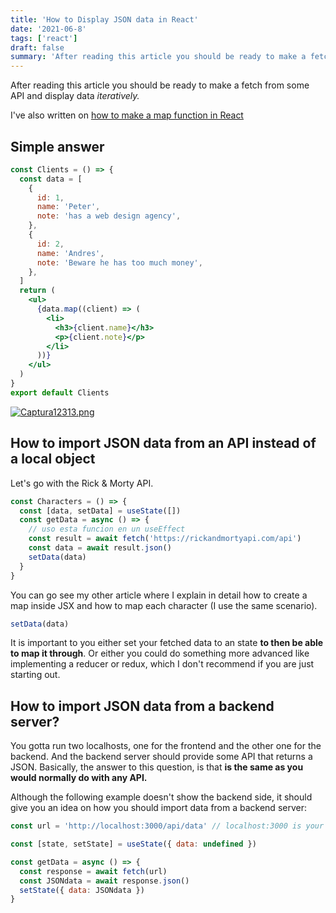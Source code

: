 ```yaml
---
title: 'How to Display JSON data in React'
date: '2021-06-8'
tags: ['react']
draft: false
summary: 'After reading this article you should be ready to make a fetch from some API and display data iteratively.'
---
```


After reading this article you should be ready to make a fetch from some API and display data _iteratively._

I've also written on [how to make a map function in React](!https://reactshark.vercel.app/blog/map-inside-jsx)

## Simple answer

```jsx
const Clients = () => {
  const data = [
    {
      id: 1,
      name: 'Peter',
      note: 'has a web design agency',
    },
    {
      id: 2,
      name: 'Andres',
      note: 'Beware he has too much money',
    },
  ]
  return (
    <ul>
      {data.map((client) => (
        <li>
          <h3>{client.name}</h3>
          <p>{client.note}</p>
        </li>
      ))}
    </ul>
  )
}
export default Clients
```

[![Captura12313.png](https://i.postimg.cc/vmnfHPyb/Captura12313.png)](https://postimg.cc/yJVkLyWb)

## How to import JSON data from an API instead of a local object

Let's go with the Rick & Morty API.

```jsx
const Characters = () => {
  const [data, setData] = useState([])
  const getData = async () => {
    // uso esta funcion en un useEffect
    const result = await fetch('https://rickandmortyapi.com/api')
    const data = await result.json()
    setData(data)
  }
}
```

You can go see my other article where I explain in detail how to create a map inside JSX and how to map each character (I use the same scenario).

```jsx
setData(data)
```

It is important to you either set your fetched data to an state **to then be able to map it through**. Or either you could do something more advanced like implementing a reducer or redux, which I don't recommend if you are just starting out.

## How to import JSON data from a backend server?

You gotta run two localhosts, one for the frontend and the other one for the backend. And the backend server should provide some API that returns a JSON. Basically, the answer to this question, is that **is the same as you would normally do with any API.**

Although the following example doesn't show the backend side, it should give you an idea on how you should import data from a backend server:

```jsx
const url = 'http://localhost:3000/api/data' // localhost:3000 is your backend

const [state, setState] = useState({ data: undefined })

const getData = async () => {
  const response = await fetch(url)
  const JSONdata = await response.json()
  setState({ data: JSONdata })
}
```

